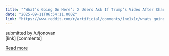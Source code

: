 ```yaml
---
title: "‘What’s Going On Here’: X Users Ask If Trump’s Video After Charlie Kirk Shooting Is AI-Made"
date: "2025-09-11T06:54:11.000Z"
link: "https://www.reddit.com/r/artificial/comments/1ne1x1c/whats_going_on_here_x_users_ask_if_trumps_video/"
---
```


submitted by    /u/jonovan  
 [link]   [comments]

[Read more](https://www.reddit.com/r/artificial/comments/1ne1x1c/whats_going_on_here_x_users_ask_if_trumps_video/)
